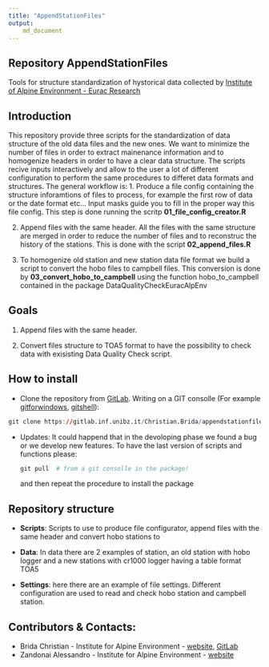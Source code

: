 ```yaml
---
title: "AppendStationFiles" 
output: 
    md_document
---
```


##  Repository **AppendStationFiles**

Tools for structure standardization of hystorical data collected by [Institute of Alpine Environment - Eurac Research](http://www.eurac.edu/en/research/mountains/alpenv/Pages/default.aspx)

## Introduction

This repository provide three scripts for the standardization of data structure of the old data files and the new ones. We want to minimize the number of files in order to extract mainenance information and to homogenize headers in order to have a clear data structure.
The scripts recive inputs interactively and allow to the user a lot of different configuration to perform the same procedures to differet data formats and structures.
The general workflow is:
  1.  Produce a file config containing the structure inforamtions of files to process, for example the first row of data or the date format etc... Input masks guide you to fill in the proper way this file config. This step is done running the scritp **01_file_config_creator.R**

  2.  Append files with the same header. All the files with the same structure are merged in order to reduce the number of files and to reconstruc the history of the stations. This is done with the script **02_append_files.R**
  
  3.  To homogenize old station and new station data file format we build a script to convert the hobo files to campbell files. This conversion is done by **03_convert_hobo_to_campbell** using the function hobo_to_campbell contained in the package DataQualityCheckEuracAlpEnv
  

## Goals

  1.  Append files with the same header.
  
  2.  Convert files structure to TOA5 format to have the possibility to check data with exisisting Data Quality Check script.
  
 
## How to install

*   Clone the repository from [GitLab](https://gitlab.inf.unibz.it/Christian.Brida/appendstationfiles.git).
    Writing on a GIT consolle (For example [gitforwindows](https://gitforwindows.org/), [gitshell](https://desktop.github.com/)):
    
```r
git clone https://gitlab.inf.unibz.it/Christian.Brida/appendstationfiles.git
```
       
*   Updates:
    It could happend that in the devoloping phase we found a bug or we develop new features. To have the last version of scripts and functions please:
    
    ```r
    git pull  # from a git consolle in the package! 
    ```
         
    and then repeat the procedure to install the package

## Repository structure
  
  +   **Scripts**:  Scripts to use to produce file configurator, append files with the same header and convert hobo stations to 
    
  +   **Data**: In data there are 2 examples of station, an old station with hobo logger and a new stations with cr1000 logger having a table format TOA5
  
  +   **Settings**:  here there are an example of file settings. Different configuration are used to read and check hobo station and campbell station. 
  
  

## Contributors & Contacts:
  +   Brida Christian - Institute for Alpine Environment - [website](http://www.eurac.edu/it/aboutus/people/Pages/staffdetails.aspx?persId=39787), [GitLab](https://gitlab.inf.unibz.it/Christian.Brida)
  +   Zandonai Alessandro - Institute for Alpine Environment - [website](http://www.eurac.edu/it/aboutus/people/Pages/staffdetails.aspx?persId=23703)

  

<div class="tocify-extend-page" data-unique="tocify-extend-page" style="height: 0;"></div>